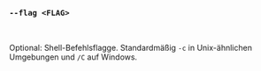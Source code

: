 ### `--flag <FLAG>`

<br />

Optional: Shell-Befehlsflagge.
Standardmäßig `-c` in Unix-ähnlichen Umgebungen und `/C` auf Windows.